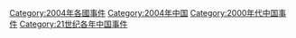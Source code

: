 [[Category:2004年各國事件|Category:2004年各國事件]]
[[Category:2004年中国|Category:2004年中国]]
[[Category:2000年代中国事件|Category:2000年代中国事件]]
[[Category:21世纪各年中国事件|Category:21世纪各年中国事件]]